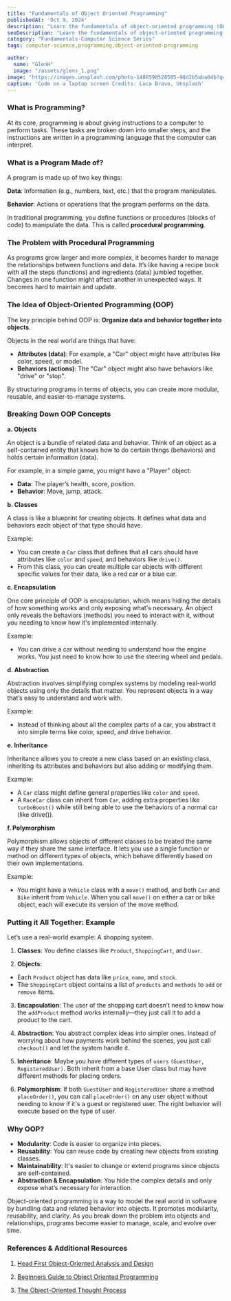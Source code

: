 ```yaml
---
title: "Fundamentals of Object Oriented Programming"
publishedAt: 'Oct 9, 2024'
description: "Learn the fundamentals of object-oriented programming (OOP) from first principles. Understand key concepts like classes, objects, encapsulation, inheritance, and polymorphism in a simple and logical way to build a solid programming foundation."
seoDescription: "Learn the fundamentals of object-oriented programming (OOP) from first principles. Understand key concepts like classes, objects, encapsulation, inheritance, and polymorphism in a simple and logical way to build a solid programming foundation."
category: "Fundamentals-Computer Science Series"
tags: computer-science,programming,object-oriented-programming

author:
  name: "GlenH"
  image: "/assets/glens_1.png"
image: "https://images.unsplash.com/photo-1488590528505-98d2b5aba04b?q=80&w=2070&auto=format&fit=crop&ixlib=rb-4.0.3&ixid=M3wxMjA3fDB8MHxwaG90by1wYWdlfHx8fGVufDB8fHx8fA%3D%3D"
caption: 'Code on a laptop screen Credits: Luca Bravo, Unsplash'
---
```


### What is Programming?

At its core, programming is about giving instructions to a computer to perform tasks. These tasks are broken down into smaller steps, and the instructions are written in a programming language that the computer can interpret.

### What is a Program Made of?

A program is made up of two key things:

**Data**: Information (e.g., numbers, text, etc.) that the program manipulates.

**Behavior**: Actions or operations that the program performs on the data.

In traditional programming, you define functions or procedures (blocks of code) to manipulate the data. This is called **procedural programming**.

### The Problem with Procedural Programming

As programs grow larger and more complex, it becomes harder to manage the relationships between functions and data. It’s like having a recipe book with all the steps (functions) and ingredients (data) jumbled together. Changes in one function might affect another in unexpected ways. It becomes hard to maintain and update.

### The Idea of Object-Oriented Programming (OOP)

The key principle behind OOP is: **Organize data and behavior together into objects**.

Objects in the real world are things that have:

- **Attributes (data)**: For example, a "Car" object might have attributes like color, speed, or model.
- **Behaviors (actions)**: The "Car" object might also have behaviors like "drive" or "stop".

By structuring programs in terms of objects, you can create more modular, reusable, and easier-to-manage systems.

### Breaking Down OOP Concepts

**a. Objects**

An object is a bundle of related data and behavior. Think of an object as a self-contained entity that knows how to do certain things (behaviors) and holds certain information (data).

For example, in a simple game, you might have a "Player" object:

- **Data**: The player’s health, score, position.
- **Behavior**: Move, jump, attack.

**b. Classes**

A class is like a blueprint for creating objects. It defines what data and behaviors each object of that type should have.

Example:

- You can create a `Car` class that defines that all cars should have attributes like `color` and `speed`, and behaviors like `drive()`.
- From this class, you can create multiple car objects with different specific values for their data, like a red car or a blue car.

**c. Encapsulation**

One core principle of OOP is encapsulation, which means hiding the details of how something works and only exposing what's necessary. An object only reveals the behaviors (methods) you need to interact with it, without you needing to know how it's implemented internally.

Example: 

- You can drive a car without needing to understand how the engine works. You just need to know how to use the steering wheel and pedals.

**d. Abstraction**

Abstraction involves simplifying complex systems by modeling real-world objects using only the details that matter. You represent objects in a way that’s easy to understand and work with.

Example: 

- Instead of thinking about all the complex parts of a car, you abstract it into simple terms like color, speed, and drive behavior.

**e. Inheritance**

Inheritance allows you to create a new class based on an existing class, inheriting its attributes and behaviors but also adding or modifying them.

Example:

- A `Car` class might define general properties like `color` and `speed`.
- A `RaceCar` class can inherit from `Car`, adding extra properties like `turboBoost()` while still being able to use the behaviors of a normal car (like drive()).

**f. Polymorphism**

Polymorphism allows objects of different classes to be treated the same way if they share the same interface. It lets you use a single function or method on different types of objects, which behave differently based on their own implementations.

Example: 

- You might have a `Vehicle` class with a `move()` method, and both `Car` and `Bike` inherit from `Vehicle`. When you call `move()` on either a car or bike object, each will execute its version of the move method.

### Putting it All Together: Example

Let’s use a real-world example: A shopping system.

1. **Classes**: You define classes like `Product`, `ShoppingCart`, and `User`.

2. **Objects**:

- Each `Product` object has data like `price`, `name`, and `stock`.
- The `ShoppingCart` object contains a list of `products` and `methods` to `add` or `remove` items.

3. **Encapsulation**: The user of the shopping cart doesn’t need to know how the `addProduct` method works internally—they just call it to add a product to the cart.

4. **Abstraction**: You abstract complex ideas into simpler ones. Instead of worrying about how payments work behind the scenes, you just call `checkout()` and let the system handle it.

5. **Inheritance**: Maybe you have different types of `users` `(GuestUser, RegisteredUser)`. Both inherit from a base User class but may have different methods for placing orders.

6. **Polymorphism**: If both `GuestUser` and `RegisteredUser` share a method `placeOrder()`, you can call `placeOrder()` on any user object without needing to know if it's a guest or registered user. The right behavior will execute based on the type of user.

### Why OOP?

- **Modularity**: Code is easier to organize into pieces.
- **Reusability**: You can reuse code by creating new objects from existing classes.
- **Maintainability**: It's easier to change or extend programs since objects are self-contained.
- **Abstraction & Encapsulation**: You hide the complex details and only expose what’s necessary for interaction.

Object-oriented programming is a way to model the real world in software by bundling data and related behavior into objects. It promotes modularity, reusability, and clarity. As you break down the problem into objects and relationships, programs become easier to manage, scale, and evolve over time.

### References & Additional Resources

1. [Head First Object-Oriented Analysis and Design](https://www.amazon.com/Head-First-Object-Oriented-Analysis-Design/dp/0596008678/)

2. [Beginners Guide to Object Oriented Programming](https://medium.com/@Adekola_Olawale/beginners-guide-to-object-oriented-programming-a94601ea2fbd) 

3. [The Object-Oriented Thought Process](https://www.amazon.com/Object-Oriented-Thought-Process-Developers-Library/dp/0321861272/?tag=javamysqlanta-20) 



